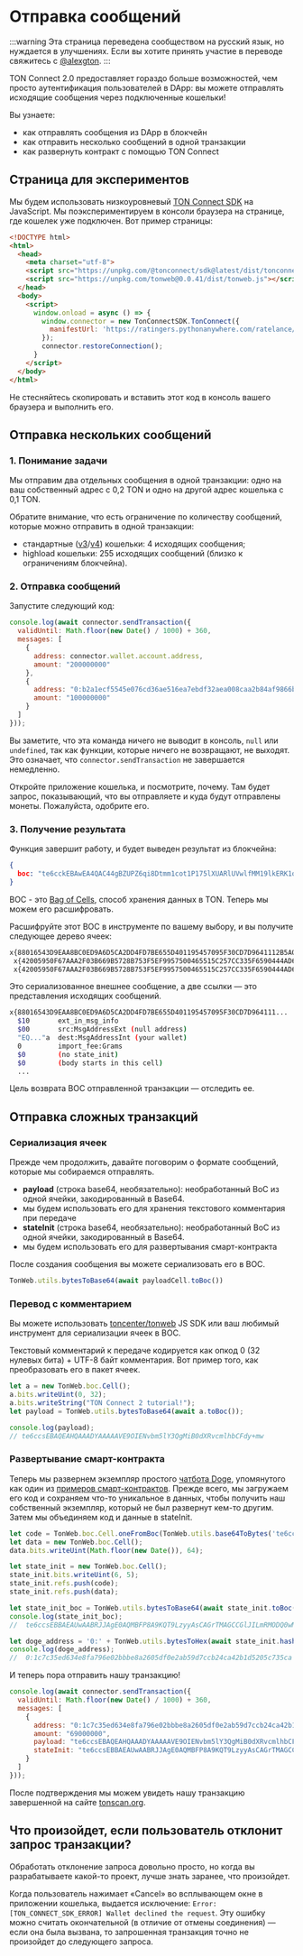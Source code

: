 # Отправка сообщений

:::warning
Эта страница переведена сообществом на русский язык, но нуждается в улучшениях. Если вы хотите принять участие в переводе свяжитесь с [@alexgton](https://t.me/alexgton).
:::

TON Connect 2.0 предоставляет гораздо больше возможностей, чем просто аутентификация пользователей в DApp: вы можете отправлять исходящие сообщения через подключенные кошельки!

Вы узнаете:

- как отправлять сообщения из DApp в блокчейн
- как отправить несколько сообщений в одной транзакции
- как развернуть контракт с помощью TON Connect

## Страница для экспериментов

Мы будем использовать низкоуровневый [TON Connect SDK](https://github.com/ton-connect/sdk/tree/main/packages/sdk) на JavaScript. Мы поэкспериментируем в консоли браузера на странице, где кошелек уже подключен. Вот пример страницы:

```html
<!DOCTYPE html>
<html>
  <head>
    <meta charset="utf-8">
    <script src="https://unpkg.com/@tonconnect/sdk@latest/dist/tonconnect-sdk.min.js"></script>
    <script src="https://unpkg.com/tonweb@0.0.41/dist/tonweb.js"></script>
  </head>
  <body>
    <script>
      window.onload = async () => {
        window.connector = new TonConnectSDK.TonConnect({
          manifestUrl: 'https://ratingers.pythonanywhere.com/ratelance/tonconnect-manifest.json'
        });
        connector.restoreConnection();
      }
    </script>
  </body>
</html>
```

Не стесняйтесь скопировать и вставить этот код в консоль вашего браузера и выполнить его.

## Отправка нескольких сообщений

### 1. Понимание задачи

Мы отправим два отдельных сообщения в одной транзакции: одно на ваш собственный адрес с 0,2 TON и одно на другой адрес кошелька с 0,1 TON.

Обратите внимание, что есть ограничение по количеству сообщений, которые можно отправить в одной транзакции:

- стандартные ([v3](/v3/documentation/smart-contracts/contracts-specs/wallet-contracts#wallet-v3)/[v4](/v3/documentation/smart-contracts/contracts-specs/wallet-contracts#wallet-v4)) кошельки: 4 исходящих сообщения;
- highload кошельки: 255 исходящих сообщений (близко к ограничениям блокчейна).

### 2. Отправка сообщений

Запустите следующий код:

```js
console.log(await connector.sendTransaction({
  validUntil: Math.floor(new Date() / 1000) + 360,
  messages: [
    {
      address: connector.wallet.account.address,
      amount: "200000000"
    },
    {
      address: "0:b2a1ecf5545e076cd36ae516ea7ebdf32aea008caa2b84af9866becb208895ad",
      amount: "100000000"
    }
  ]
}));
```

Вы заметите, что эта команда ничего не выводит в консоль, `null` или `undefined`, так как функции, которые ничего не возвращают, не выходят. Это означает, что `connector.sendTransaction` не завершается немедленно.

Откройте приложение кошелька, и посмотрите, почему. Там будет запрос, показывающий, что вы отправляете и куда будут отправлены монеты. Пожалуйста, одобрите его.

### 3. Получение результата

Функция завершит работу, и будет выведен результат из блокчейна:

```json
{
  boc: "te6cckEBAwEA4QAC44gBZUPZ6qi8Dtmm1cot1P175lXUARlUVwlfMM19lkERK1oCUB3RqDxAFnPpeo191X/jiimn9Bwnq3zwcU/MMjHRNN5sC5tyymBV3SJ1rjyyscAjrDDFAIV/iE+WBySEPP9wCU1NGLsfcvVgAAACSAAYHAECAGhCAFlQ9nqqLwO2abVyi3U/XvmVdQBGVRXCV8wzX2WQRErWoAmJaAAAAAAAAAAAAAAAAAAAAGZCAFlQ9nqqLwO2abVyi3U/XvmVdQBGVRXCV8wzX2WQRErWnMS0AAAAAAAAAAAAAAAAAAADkk4U"
}
```

BOC - это [Bag of Cells](/v3/concepts/dive-into-ton/ton-blockchain/cells-as-data-storage), способ хранения данных в TON. Теперь мы можем его расшифровать.

Расшифруйте этот BOC в инструменте по вашему выбору, и вы получите следующее дерево ячеек:

```bash
x{88016543D9EAA8BC0ED9A6D5CA2DD4FD7BE655D401195457095F30CD7D9641112B5A02501DD1A83C401673E97A8D7DD57FE38A29A7F41C27AB7CF0714FCC3231D134DE6C0B9B72CA6055DD2275AE3CB2B1C023AC30C500857F884F960724843CFF70094D4D18BB1F72F5600000024800181C_}
 x{42005950F67AAA2F03B669B5728B753F5EF9957500465515C257CC335F6590444AD6A00989680000000000000000000000000000}
 x{42005950F67AAA2F03B669B5728B753F5EF9957500465515C257CC335F6590444AD69CC4B40000000000000000000000000000}
```

Это сериализованное внешнее сообщение, а две ссылки — это представления исходящих сообщений.

```bash
x{88016543D9EAA8BC0ED9A6D5CA2DD4FD7BE655D401195457095F30CD7D964111...
  $10       ext_in_msg_info
  $00       src:MsgAddressExt (null address)
  "EQ..."a  dest:MsgAddressInt (your wallet)
  0         import_fee:Grams
  $0        (no state_init)
  $0        (body starts in this cell)
  ...
```

Цель возврата BOC отправленной транзакции — отследить ее.

## Отправка сложных транзакций

### Сериализация ячеек

Прежде чем продолжить, давайте поговорим о формате сообщений, которые мы собираемся отправлять.

- **payload** (строка base64, необязательно): необработанный BoC из одной ячейки, закодированный в Base64.
 - мы будем использовать его для хранения текстового комментария при передаче
- **stateInit** (строка base64, необязательно): необработанный BoC из одной ячейки, закодированный в Base64.
 - мы будем использовать его для развертывания смарт-контракта

После создания сообщения вы можете сериализовать его в BOC.

```js
TonWeb.utils.bytesToBase64(await payloadCell.toBoc())
```

### Перевод с комментарием

Вы можете использовать [toncenter/tonweb](https://github.com/toncenter/tonweb) JS SDK или ваш любимый инструмент для сериализации ячеек в BOC.

Текстовый комментарий к передаче кодируется как опкод 0 (32 нулевых бита) + UTF-8 байт комментария. Вот пример того, как преобразовать его в пакет ячеек.

```js
let a = new TonWeb.boc.Cell();
a.bits.writeUint(0, 32);
a.bits.writeString("TON Connect 2 tutorial!");
let payload = TonWeb.utils.bytesToBase64(await a.toBoc());

console.log(payload);
// te6ccsEBAQEAHQAAADYAAAAAVE9OIENvbm5lY3QgMiB0dXRvcmlhbCFdy+mw
```

### Развертывание смарт-контракта

Теперь мы развернем экземпляр простого [чатбота Doge](https://github.com/LaDoger/doge.fc), упомянутого как один из [примеров смарт-контрактов](/v3/documentation/smart-contracts/overview#examples-of-smart-contracts). Прежде всего, мы загружаем его код и сохраняем что-то уникальное в данных, чтобы получить наш собственный экземпляр, который не был развернут кем-то другим. Затем мы объединяем код и данные в stateInit.

```js
let code = TonWeb.boc.Cell.oneFromBoc(TonWeb.utils.base64ToBytes('te6cckEBAgEARAABFP8A9KQT9LzyyAsBAGrTMAGCCGlJILmRMODQ0wMx+kAwi0ZG9nZYcCCAGMjLBVAEzxaARfoCE8tqEssfAc8WyXP7AN4uuM8='));
let data = new TonWeb.boc.Cell();
data.bits.writeUint(Math.floor(new Date()), 64);

let state_init = new TonWeb.boc.Cell();
state_init.bits.writeUint(6, 5);
state_init.refs.push(code);
state_init.refs.push(data);

let state_init_boc = TonWeb.utils.bytesToBase64(await state_init.toBoc());
console.log(state_init_boc);
//  te6ccsEBBAEAUwAABRJJAgE0AQMBFP8A9KQT9LzyyAsCAGrTMAGCCGlJILmRMODQ0wMx+kAwi0ZG9nZYcCCAGMjLBVAEzxaARfoCE8tqEssfAc8WyXP7AAAQAAABhltsPJ+MirEd

let doge_address = '0:' + TonWeb.utils.bytesToHex(await state_init.hash());
console.log(doge_address);
//  0:1c7c35ed634e8fa796e02bbbe8a2605df0e2ab59d7ccb24ca42b1d5205c735ca
```

И теперь пора отправить нашу транзакцию!

```js
console.log(await connector.sendTransaction({
  validUntil: Math.floor(new Date() / 1000) + 360,
  messages: [
    {
      address: "0:1c7c35ed634e8fa796e02bbbe8a2605df0e2ab59d7ccb24ca42b1d5205c735ca",
      amount: "69000000",
      payload: "te6ccsEBAQEAHQAAADYAAAAAVE9OIENvbm5lY3QgMiB0dXRvcmlhbCFdy+mw",
      stateInit: "te6ccsEBBAEAUwAABRJJAgE0AQMBFP8A9KQT9LzyyAsCAGrTMAGCCGlJILmRMODQ0wMx+kAwi0ZG9nZYcCCAGMjLBVAEzxaARfoCE8tqEssfAc8WyXP7AAAQAAABhltsPJ+MirEd"
    }
  ]
}));
```

После подтверждения мы можем увидеть нашу транзакцию завершенной на сайте [tonscan.org](https://tonscan.org/tx/pCA8LzWlCRTBc33E2y-MYC7rhUiXkhODIobrZVVGORg=).

## Что произойдет, если пользователь отклонит запрос транзакции?

Обработать отклонение запроса довольно просто, но когда вы разрабатываете какой-то проект, лучше знать заранее, что произойдет.

Когда пользователь нажимает «Cancel» во всплывающем окне в приложении кошелька, выдается исключение: `Error: [TON_CONNECT_SDK_ERROR] Wallet declined the request`. Эту ошибку можно считать окончательной (в отличие от отмены соединения) — если она была вызвана, то запрошенная транзакция точно не произойдет до следующего запроса.
